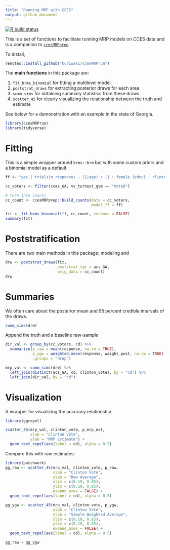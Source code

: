 ```yaml
---
title: "Running MRP with CCES"
output: github_document
---
```


<!-- badges: start -->

[![R build status](https://github.com/kuriwaki/ccesMRPrun/workflows/R-CMD-check/badge.svg)](https://github.com/kuriwaki/ccesMRPrun/actions)

<!-- badges: end -->

This is a set of functions to facilitate running MRP models on CCES data and is a companion to [`ccesMRPprep`](www.shirokuriwaki.com/ccesMRPprep).

To install,

```r
remotes::install_github("kuriwaki/ccesMRPrun")
```

The **main functions** in this package are:

1.  `fit_brms_binomial` for fitting a multilevel model
2.  `poststrat_draws` for extracting posterior draws for each area
3.  `summ_sims` for obtaining summary statistics from these draws
4.  `scatter_45` for clearly visualizing the relationship between the truth and estimate

  
See below for a demonstration with an example in the state of Georgia.

```r
library(ccesMRPrun)
library(tidyverse)
```

# Fitting

This is a simple wrapper around `brms::brm` but with some custom priors and a binomial model as a default.

```r
ff <- "yes | trials(n_response) ~ (1|age) + (1 + female |educ) + clinton_vote + (1|cd)"

cc_voters <- filter(cces_GA, vv_turnout_gvm == "Voted")

# turn into counts
cc_count <- ccesMRPprep::build_counts(data = cc_voters,
                                      model_ff = ff)

fit <- fit_brms_binomial(ff, cc_count, verbose = FALSE)
summary(fit)
```

# Poststratification

There are two main methods in this package: modeling and

```r
drw <- poststrat_draws(fit, 
                       poststrat_tgt = acs_GA,
                       orig_data = cc_count)
drw
```

# Summaries

We often care about the posterior mean and 95 percent credible intervals of the draws.

```r
summ_sims(drw)
```

Append the truth and a baseline raw-sample

```r
dir_val <- group_by(cc_voters, cd) %>% 
  summarize(p_raw = mean(response, na.rm = TRUE),
            p_ygw = weighted.mean(response, weight_post, na.rm = TRUE), 
            .groups = "drop")

mrp_val <- summ_sims(drw) %>% 
  left_join(distinct(acs_GA, cd, clinton_vote), by = "cd") %>% 
  left_join(dir_val, by = "cd")
```

# Visualization

A wrapper for visualizing the accuracy relationship

```r
library(ggrepel)

scatter_45(mrp_val, clinton_vote, p_mrp_est,
           xlab = "Clinton Vote",
           ylab = "MRP Estimate") +
  geom_text_repel(aes(label = cd), alpha = 0.5)
```

Compare this with raw estimates:

```r
library(patchwork)
gg_raw <- scatter_45(mrp_val, clinton_vote, p_raw,
                     xlab = "Clinton Vote",
                     ylab = "Raw Average",
                     xlim = c(0.19, 0.85),
                     ylim = c(0.19, 0.85), 
                     expand_axes = FALSE) +
  geom_text_repel(aes(label = cd), alpha = 0.5)

gg_ygw <- scatter_45(mrp_val, clinton_vote, p_ygw,
                     xlab = "Clinton Vote",
                     ylab = "Simple Weighted Average",
                     xlim = c(0.19, 0.85),
                     ylim = c(0.19, 0.85),
                     expand_axes = FALSE) +
  geom_text_repel(aes(label = cd), alpha = 0.5)

gg_raw + gg_ygw
```
